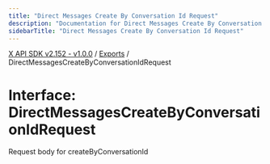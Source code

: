 ```yaml
---
title: "Direct Messages Create By Conversation Id Request"
description: "Documentation for Direct Messages Create By Conversation Id Request"
sidebarTitle: "Direct Messages Create By Conversation Id Request"
---
```


[X API SDK v2.152 - v1.0.0](../README.md) / [Exports](../modules.md) / DirectMessagesCreateByConversationIdRequest

# Interface: DirectMessagesCreateByConversationIdRequest

Request body for createByConversationId
